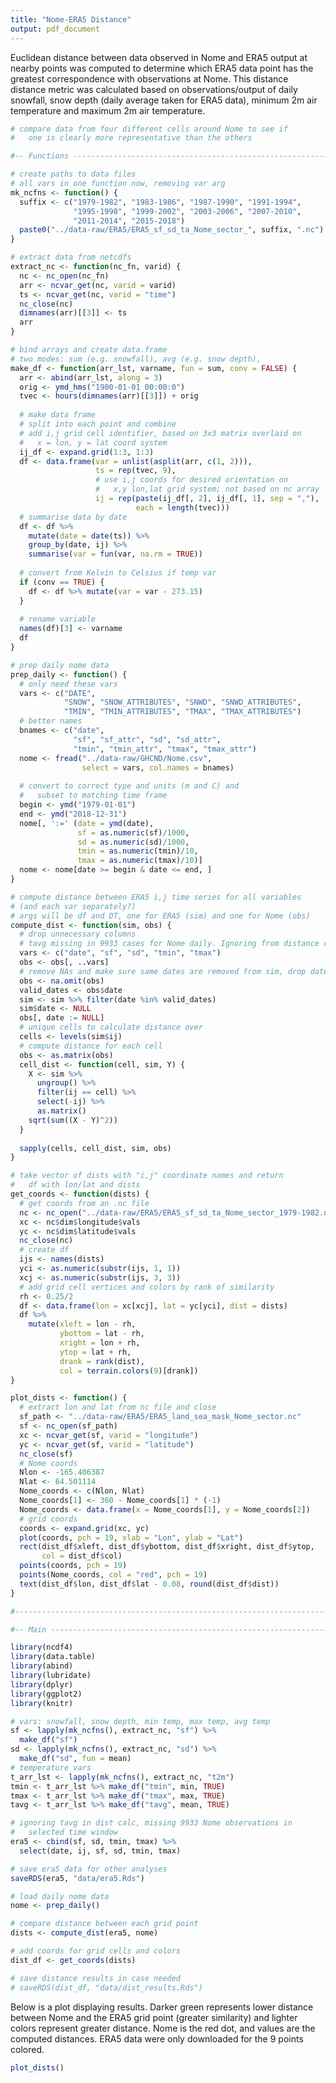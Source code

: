 ```yaml
---
title: "Nome-ERA5 Distance"
output: pdf_document
---
```


Euclidean distance between data observed in Nome and ERA5 output at nearby points was computed to determine which ERA5 data point has the greatest correspondence with observations at Nome. This distance distance metric was calculated based on observations/output of daily snowfall, snow depth (daily average taken for ERA5 data), minimum 2m air temperature and maximum 2m air temperature. 

```r

# compare data from four different cells around Nome to see if 
#   one is clearly more representative than the others

#-- Functions -----------------------------------------------------------------

# create paths to data files
# all vars in one function now, removing var arg
mk_ncfns <- function() {
  suffix <- c("1979-1982", "1983-1986", "1987-1990", "1991-1994",
              "1995-1998", "1999-2002", "2003-2006", "2007-2010",
              "2011-2014", "2015-2018")
  paste0("../data-raw/ERA5/ERA5_sf_sd_ta_Nome_sector_", suffix, ".nc")
}

# extract data from netcdfs
extract_nc <- function(nc_fn, varid) {
  nc <- nc_open(nc_fn)
  arr <- ncvar_get(nc, varid = varid)
  ts <- ncvar_get(nc, varid = "time")
  nc_close(nc)
  dimnames(arr)[[3]] <- ts
  arr
}

# bind arrays and create data.frame
# two modes: sum (e.g. snowfall), avg (e.g. snow depth), 
make_df <- function(arr_lst, varname, fun = sum, conv = FALSE) {
  arr <- abind(arr_lst, along = 3)
  orig <- ymd_hms("1900-01-01 00:00:0")
  tvec <- hours(dimnames(arr)[[3]]) + orig
  
  # make data frame
  # split into each point and combine
  # add i,j grid cell identifier, based on 3x3 matrix overlaid on
  #   x = lon, y = lat coord system
  ij_df <- expand.grid(1:3, 1:3)
  df <- data.frame(var = unlist(asplit(arr, c(1, 2))),
                   ts = rep(tvec, 9), 
                   # use i,j coords for desired orientation on 
                   #   x,y lon,lat grid system; not based on nc array
                   ij = rep(paste(ij_df[, 2], ij_df[, 1], sep = ","), 
                            each = length(tvec)))
  # summarise data by date
  df <- df %>% 
    mutate(date = date(ts)) %>%
    group_by(date, ij) %>%
    summarise(var = fun(var, na.rm = TRUE))
  
  # convert from Kelvin to Celsius if temp var
  if (conv == TRUE) {
    df <- df %>% mutate(var = var - 273.15)
  } 
  
  # rename variable
  names(df)[3] <- varname
  df
}

# prep daily nome data
prep_daily <- function() {
  # only need these vars
  vars <- c("DATE", 
            "SNOW", "SNOW_ATTRIBUTES", "SNWD", "SNWD_ATTRIBUTES", 
            "TMIN", "TMIN_ATTRIBUTES", "TMAX", "TMAX_ATTRIBUTES")
  # better names
  bnames <- c("date", 
              "sf", "sf_attr", "sd", "sd_attr", 
              "tmin", "tmin_attr", "tmax", "tmax_attr")
  nome <- fread("../data-raw/GHCND/Nome.csv", 
                select = vars, col.names = bnames)
  
  # convert to correct type and units (m and C) and 
  #   subset to matching time frame
  begin <- ymd("1979-01-01")
  end <- ymd("2018-12-31")
  nome[, ':=' (date = ymd(date),
               sf = as.numeric(sf)/1000,
               sd = as.numeric(sd)/1000,
               tmin = as.numeric(tmin)/10,
               tmax = as.numeric(tmax)/10)]
  nome <- nome[date >= begin & date <= end, ]
}

# compute distance between ERA5 i,j time series for all variables
# (and each var separately?)
# args will be df and DT, one for ERA5 (sim) and one for Nome (obs)
compute_dist <- function(sim, obs) {
  # drop unnecessary columns
  # tavg missing in 9933 cases for Nome daily. Ignoring from distance calc
  vars <- c("date", "sf", "sd", "tmin", "tmax")
  obs <- obs[, ..vars]
  # remove NAs and make sure same dates are removed from sim, drop dates
  obs <- na.omit(obs)
  valid_dates <- obs$date
  sim <- sim %>% filter(date %in% valid_dates)
  sim$date <- NULL
  obs[, date := NULL]
  # unique cells to calculate distance over
  cells <- levels(sim$ij)
  # compute distance for each cell
  obs <- as.matrix(obs)
  cell_dist <- function(cell, sim, Y) {
    X <- sim %>% 
      ungroup() %>%
      filter(ij == cell) %>% 
      select(-ij) %>% 
      as.matrix()
    sqrt(sum((X - Y)^2))
  }
  
  sapply(cells, cell_dist, sim, obs)
}

# take vector of dists with "i,j" coordinate names and return
#   df with lon/lat and dists
get_coords <- function(dists) {
  # get coords from an .nc file
  nc <- nc_open("../data-raw/ERA5/ERA5_sf_sd_ta_Nome_sector_1979-1982.nc")
  xc <- nc$dim$longitude$vals
  yc <- nc$dim$latitude$vals
  nc_close(nc)
  # create df
  ijs <- names(dists)
  yci <- as.numeric(substr(ijs, 1, 1))
  xcj <- as.numeric(substr(ijs, 3, 3))
  # add grid cell vertices and colors by rank of similarity
  rh <- 0.25/2
  df <- data.frame(lon = xc[xcj], lat = yc[yci], dist = dists)
  df %>%
    mutate(xleft = lon - rh,
           ybottom = lat - rh,
           xright = lon + rh,
           ytop = lat + rh,
           drank = rank(dist),
           col = terrain.colors(9)[drank])
}

plot_dists <- function() {
  # extract lon and lat from nc file and close
  sf_path <- "../data-raw/ERA5/ERA5_land_sea_mask_Nome_sector.nc"
  sf <- nc_open(sf_path)
  xc <- ncvar_get(sf, varid = "longitude")
  yc <- ncvar_get(sf, varid = "latitude")
  nc_close(sf)
  # Nome coords
  Nlon <- -165.406387
  Nlat <- 64.501114
  Nome_coords <- c(Nlon, Nlat)
  Nome_coords[1] <- 360 - Nome_coords[1] * (-1)
  Nome_coords <- data.frame(x = Nome_coords[1], y = Nome_coords[2])
  # grid coords
  coords <- expand.grid(xc, yc)
  plot(coords, pch = 19, xlab = "Lon", ylab = "Lat")
  rect(dist_df$xleft, dist_df$ybottom, dist_df$xright, dist_df$ytop, 
       col = dist_df$col)
  points(coords, pch = 19)
  points(Nome_coords, col = "red", pch = 19)
  text(dist_df$lon, dist_df$lat - 0.08, round(dist_df$dist))
}

#------------------------------------------------------------------------------

#-- Main ----------------------------------------------------------------------

library(ncdf4)
library(data.table)
library(abind)
library(lubridate)
library(dplyr)
library(ggplot2)
library(knitr)

# vars: snowfall, snow depth, min temp, max temp, avg temp
sf <- lapply(mk_ncfns(), extract_nc, "sf") %>% 
  make_df("sf")
sd <- lapply(mk_ncfns(), extract_nc, "sd") %>% 
  make_df("sd", fun = mean)
# temperature vars
t_arr_lst <- lapply(mk_ncfns(), extract_nc, "t2m")
tmin <- t_arr_lst %>% make_df("tmin", min, TRUE)
tmax <- t_arr_lst %>% make_df("tmax", max, TRUE)
tavg <- t_arr_lst %>% make_df("tavg", mean, TRUE)

# ignoring tavg in dist calc, missing 9933 Nome observations in
#   selected time window 
era5 <- cbind(sf, sd, tmin, tmax) %>% 
  select(date, ij, sf, sd, tmin, tmax)

# save era5 data for other analyses
saveRDS(era5, "data/era5.Rds")

# load daily nome data
nome <- prep_daily()

# compare distance between each grid point 
dists <- compute_dist(era5, nome)

# add coords for grid cells and colors
dist_df <- get_coords(dists)

# save distance results in case needed
# saveRDS(dist_df, "data/dist_results.Rds")

```

Below is a plot displaying results. Darker green represents lower distance between Nome and the ERA5 grid point (greater similarity) and lighter colors represent greater distance. Nome is the red dot, and values are the computed distances. ERA5 data were only downloaded for the 9 points colored.

```r
plot_dists()
```

